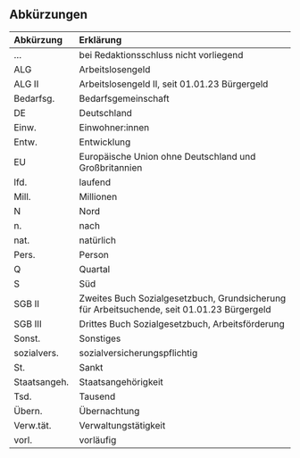 ## Abkürzungen {.unnumbered}

| Abkürzung    | Erklärung |
| :---         | :------------ |
| ...          | bei Redaktionsschluss nicht vorliegend |
| ALG          | Arbeitslosengeld |
| ALG II       | Arbeitslosengeld II, seit 01.01.23 Bürgergeld |
| Bedarfsg.    | Bedarfsgemeinschaft |
| DE           | Deutschland |
| Einw.        | Einwohner:innen |
| Entw.        | Entwicklung |
| EU           | Europäische Union ohne Deutschland und Großbritannien |
| lfd.         | laufend |
| Mill.        | Millionen |
| N            | Nord |
| n.           | nach |
| nat.         | natürlich |
| Pers.        | Person |
| Q            | Quartal |
| S            | Süd |
| SGB II       | Zweites Buch Sozialgesetzbuch, Grundsicherung für Arbeitsuchende, seit 01.01.23 Bürgergeld |
| SGB III      | Drittes Buch Sozialgesetzbuch, Arbeitsförderung |
| Sonst.       | Sonstiges |
| sozialvers.  | sozialversicherungspflichtig |
| St.          | Sankt |
| Staatsangeh. | Staatsangehörigkeit |
| Tsd.         | Tausend |
| Übern.       | Übernachtung |
| Verw.tät.    | Verwaltungstätigkeit |
| vorl.        | vorläufig |
